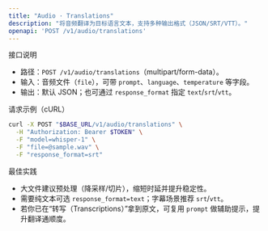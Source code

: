 ```yaml
---
title: "Audio · Translations"
description: "将音频翻译为目标语言文本，支持多种输出格式（JSON/SRT/VTT）。"
openapi: 'POST /v1/audio/translations'
---
```


接口说明

- 路径：`POST /v1/audio/translations`（multipart/form-data）。
- 输入：音频文件（`file`），可带 `prompt`、`language`、`temperature` 等字段。
- 输出：默认 JSON；也可通过 `response_format` 指定 `text`/`srt`/`vtt`。

请求示例（cURL）

```bash
curl -X POST "$BASE_URL/v1/audio/translations" \
  -H "Authorization: Bearer $TOKEN" \
  -F "model=whisper-1" \
  -F "file=@sample.wav" \
  -F "response_format=srt"
```

最佳实践

- 大文件建议预处理（降采样/切片），缩短时延并提升稳定性。
- 需要纯文本可选 `response_format=text`；字幕场景推荐 `srt`/`vtt`。
- 若你已在“转写（Transcriptions）”拿到原文，可复用 `prompt` 做辅助提示，提升翻译通顺度。

